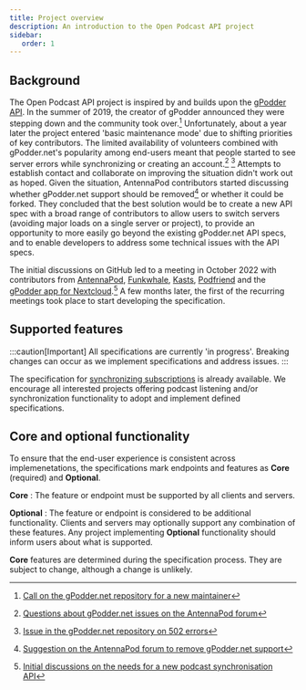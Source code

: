```yaml
---
title: Project overview
description: An introduction to the Open Podcast API project
sidebar:
   order: 1
---
```


## Background

The Open Podcast API project is inspired by and builds upon the [gPodder API](https://gpoddernet.readthedocs.io/en/latest/api/index.html). In the summer of 2019, the creator of gPodder announced they were stepping down and the community took over.[^gPoddermaintainer] Unfortunately, about a year later the project entered 'basic maintenance mode' due to shifting priorities of key contributors. The limited availability of volunteers combined with gPodder.net's popularity among end-users meant that people started to see server errors while synchronizing or creating an account.[^APforumGpodderIssues] [^gPodder50x] Attempts to establish contact and collaborate on improving the situation didn't work out as hoped. Given the situation, AntennaPod contributors started discussing whether gPodder.net support should be removed[^APforumGpodderRemoval] or whether it could be forked. They concluded that the best solution would be to create a new API spec with a broad range of contributors to allow users to switch servers (avoiding major loads on a single server or project), to provide an opportunity to more easily go beyond the existing gPodder.net API specs, and to enable developers to address some technical issues with the API specs.

The initial discussions on GitHub led to a meeting in October 2022 with contributors from [AntennaPod](https://github.com/AntennaPod/AntennaPod/), [Funkwhale](https://dev.funkwhale.audio/), [Kasts](https://invent.kde.org/multimedia/kasts), [Podfriend](https://github.com/MartinMouritzen/Podfriend) and the [gPodder app for Nextcloud](https://github.com/thrillfall/nextcloud-gpodder).[^initialAPIdiscussions] A few months later, the first of the recurring meetings took place to start developing the specification.

## Supported features

:::caution[Important]
All specifications are currently 'in progress'. Breaking changes can occur as we implement specifications and address issues.
:::

The specification for [synchronizing subscriptions](/specs/subscriptions) is already available. We encourage all interested projects offering podcast listening and/or synchronization functionality to adopt and implement defined specifications.

## Core and optional functionality

To ensure that the end-user experience is consistent across implemenetations, the specifications mark endpoints and features as **Core** (required) and **Optional**.

**Core**
: The feature or endpoint must be supported by all clients and servers.

**Optional**
: The feature or endpoint is considered to be additional functionality. Clients and servers may optionally support any combination of these features. Any project implementing **Optional** functionality should inform users about what is supported.

**Core** features are determined during the specification process. They are subject to change, although a change is unlikely.

[^gPoddermaintainer]: [Call on the gPodder.net repository for a new maintainer](https://github.com/gpodder/mygpo/blob/81e3d13e00e6c3d6db7ee6a22734041bf6fde128/maintainer-needed.md)
[^APforumGpodderIssues]: [Questions about gPodder.net issues on the AntennaPod forum](https://forum.antennapod.org/t/problem-with-gpodder-net/374)
[^gPodder50x]: [Issue in the gPodder.net repository on 502 errors](https://github.com/gpodder/mygpo/issues/527)
[^APforumGpodderRemoval]: [Suggestion on the AntennaPod forum to remove gPodder.net support](https://forum.antennapod.org/t/should-gpodder-net-be-supported-long-term/396)
[^initialAPIdiscussions]: [Initial discussions on the needs for a new podcast synchronisation API](https://github.com/thrillfall/nextcloud-gpodder/discussions/91)
